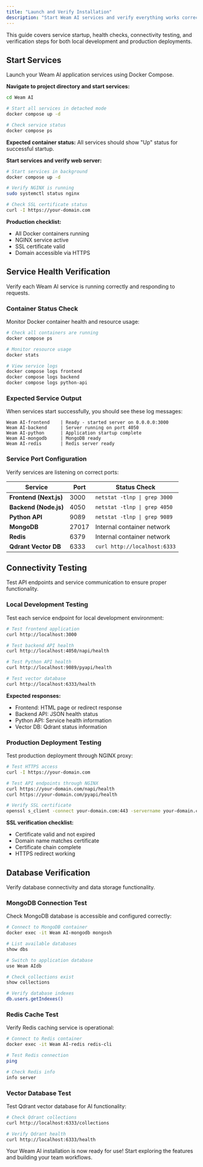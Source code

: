 ```yaml
---
title: "Launch and Verify Installation"
description: "Start Weam AI services and verify everything works correctly"
---
```


<Info>
This guide covers service startup, health checks, connectivity testing, and verification steps for both local development and production deployments.
</Info>

## Start Services

Launch your Weam AI application services using Docker Compose.

<Tabs>
<Tab title="Local Development">

**Navigate to project directory and start services:**

```bash
cd Weam AI

# Start all services in detached mode
docker compose up -d

# Check service status
docker compose ps
```

**Expected container status:**
All services should show "Up" status for successful startup.

</Tab>
<Tab title="Production Deployment">

**Start services and verify web server:**

```bash
# Start services in background
docker compose up -d

# Verify NGINX is running
sudo systemctl status nginx

# Check SSL certificate status
curl -I https://your-domain.com
```

**Production checklist:**
- All Docker containers running
- NGINX service active
- SSL certificate valid
- Domain accessible via HTTPS

</Tab>
</Tabs>

## Service Health Verification

Verify each Weam AI service is running correctly and responding to requests.

### Container Status Check

Monitor Docker container health and resource usage:

```bash
# Check all containers are running
docker compose ps

# Monitor resource usage
docker stats

# View service logs
docker compose logs frontend
docker compose logs backend  
docker compose logs python-api
```

### Expected Service Output

When services start successfully, you should see these log messages:

```
Weam AI-frontend    | Ready - started server on 0.0.0.0:3000
Weam AI-backend     | Server running on port 4050  
Weam AI-python      | Application startup complete
Weam AI-mongodb     | MongoDB ready
Weam AI-redis       | Redis server ready
```

### Service Port Configuration

Verify services are listening on correct ports:

| Service | Port | Status Check |
|---------|------|--------------|
| **Frontend (Next.js)** | 3000 | `netstat -tlnp \| grep 3000` |
| **Backend (Node.js)** | 4050 | `netstat -tlnp \| grep 4050` |
| **Python API** | 9089 | `netstat -tlnp \| grep 9089` |
| **MongoDB** | 27017 | Internal container network |
| **Redis** | 6379 | Internal container network |
| **Qdrant Vector DB** | 6333 | `curl http://localhost:6333` |

## Connectivity Testing

Test API endpoints and service communication to ensure proper functionality.

### Local Development Testing

Test each service endpoint for local development environment:

```bash
# Test frontend application
curl http://localhost:3000

# Test backend API health
curl http://localhost:4050/napi/health

# Test Python API health  
curl http://localhost:9089/pyapi/health

# Test vector database
curl http://localhost:6333/health
```

**Expected responses:**
- Frontend: HTML page or redirect response
- Backend API: JSON health status
- Python API: Service health information
- Vector DB: Qdrant status information

### Production Deployment Testing

Test production deployment through NGINX proxy:

```bash
# Test HTTPS access
curl -I https://your-domain.com

# Test API endpoints through NGINX
curl https://your-domain.com/napi/health
curl https://your-domain.com/pyapi/health

# Verify SSL certificate
openssl s_client -connect your-domain.com:443 -servername your-domain.com
```

**SSL verification checklist:**
- Certificate valid and not expired
- Domain name matches certificate
- Certificate chain complete
- HTTPS redirect working

## Database Verification

Verify database connectivity and data storage functionality.

### MongoDB Connection Test

Check MongoDB database is accessible and configured correctly:

```bash
# Connect to MongoDB container
docker exec -it Weam AI-mongodb mongosh

# List available databases
show dbs

# Switch to application database
use Weam AIdb

# Check collections exist
show collections

# Verify database indexes
db.users.getIndexes()
```

### Redis Cache Test

Verify Redis caching service is operational:

```bash
# Connect to Redis container
docker exec -it Weam AI-redis redis-cli

# Test Redis connection
ping

# Check Redis info
info server
```

### Vector Database Test

Test Qdrant vector database for AI functionality:

```bash
# Check Qdrant collections
curl http://localhost:6333/collections

# Verify Qdrant health
curl http://localhost:6333/health
```

Your Weam AI installation is now ready for use! Start exploring the features and building your team workflows.